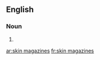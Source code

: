 
==English==

===Noun===
{{head|en}}

# {{plural of|skin magazine}}

[[ar:skin magazines]]
[[fr:skin magazines]]